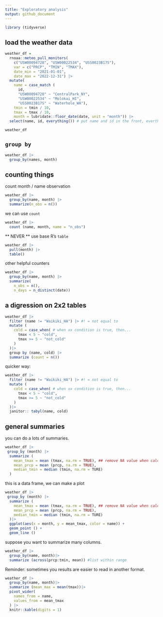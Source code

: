 ```yaml
---
title: "Exploratory analysis"
output: github_document
---
```



```r
library (tidyverse)
```

## load the weather data
```r
weather_df = 
  rnoaa::meteo_pull_monitors(
    c("USW00094728", "USW00022534", "USS0023B17S"),
    var = c("PRCP", "TMIN", "TMAX"), 
    date_min = "2021-01-01",
    date_max = "2022-12-31") |>
  mutate(
    name = case_match (
      id, 
      "USW00094728" ~ "CentralPark_NY", 
      "USW00022534" ~ "Molokai_HI",
      "USS0023B17S" ~ "Waterhole_WA"),
    tmin = tmin / 10,
    tmax = tmax / 10,
    month = lubridate::floor_date(date, unit = "month")) |>
  select(name, id, everything()) # put name and id in the front, everthing comes follow

weather_df
```

## `group by`

```r
weather_df |>
  group_by(names, month)
```

## counting things

count month / name observation
```r
weather_df |>
  group_by(name, month) |>
  summarize(n_obs = n())
```

we can use `count`
```r
weather_df |>
  count (name, month, name = "n_obs")
```

** NEVER ** use base R's `table`
```r
weather_df |>
  pull(month) |>
  table()
```

other helpful counters
```r
weather_df |>
  group_by(name, month) |>
  summarize(
    n_obs = n(),
    n_days = n_distinct(date))
```

## a digression on 2x2 tables

```r
weather_df |>
  filter (name != "Waikiki_HA") |> #! = not equal to 
  mutate (
    cold = case_when( # when xx condition is true, then...
      tmax < 5 ~ "cold",
      tmax >= 5 ~ "not_cold"
    )
  )|>
  group by (name, cold) |>
  summarize (count = n()) 

```

quicker way:
```r
weather_df |>
  filter (name != "Waikiki_HA") |> #! = not equal to 
  mutate (
    cold = case_when( # when xx condition is true, then...
      tmax < 5 ~ "cold",
      tmax >= 5 ~ "not_cold"
    )
  )|>
  janitor:: tabyl(name, cold)
```

## general summaries

you can do a lots of summaries.

```r
weather_df |>
 group_by (month) |>
  summarize (
    mean_tmax = mean (tmax, na.rm = TRUE), ## remove NA value when calculate
    mean_prcp = mean (prcp, na.rm = TRUE),
    median_tmin = median (tmin, na.rm = TURE)
  )
```

this is a data frame, we can make a plot
```r
weather_df |>
 group_by (month) |>
  summarize (
    mean_tmax = mean (tmax, na.rm = TRUE), ## remove NA value when calculate
    mean_prcp = mean (prcp, na.rm = TRUE),
    median_tmin = median (tmin, na.rm = TURE)
  )|>
  ggplot(aes(x = month, y = mean_tmax, color = name)) +
  geom_point () +
  geom_line ()
```

suppose you want to summarize many columns.
```r
weather_df |>
  group_by(name, month)|>
  summarize (across(prcp:tmin, mean)) #list within range
```


Reminder: sometimes you results are easier to read in another format.
```r
weather_df |>
  group_by(name, month)|>
  summarize (mean_max = mean(tmax))|>
  pivot_wider(
    names_from = name,
    values_from = mean_tmax
  ) |>
  knitr::kable(digits = 1)
```














